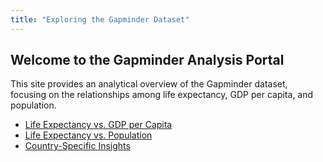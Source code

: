 ```yaml
---
title: "Exploring the Gapminder Dataset"
---
```


## Welcome to the Gapminder Analysis Portal

This site provides an analytical overview of the Gapminder dataset, focusing on the relationships among life expectancy, GDP per capita, and population.

- [Life Expectancy vs. GDP per Capita](life-gdp.qmd)
- [Life Expectancy vs. Population](life-population.qmd)
- [Country-Specific Insights](country.qmd)